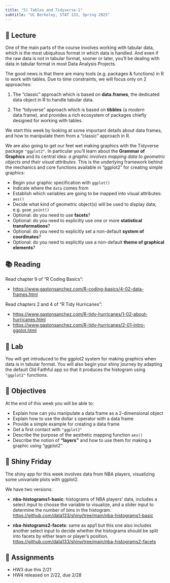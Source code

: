```yaml
---
title: "5) Tables and Tidyverse-1"
subtitle: "UC Berkeley, STAT 133, Spring 2025"
---
```



## 📖 Lecture

One of the main parts of the course involves working with tabular data, which is the most ubiquitous format in which data is handled. And even if the raw data is not in tabular format, sooner or later, you'll be dealing with data in tabular format in most Data Analysis Projects. 

The good news is that there are many tools (e.g. packages & functions) in R to work with tables. Due to time constraints, we will focus only on 2 approaches: 

1) The "classic" approach which is based on __data.frames__, the dedicated data object in R to handle tabular data.

2) The "tidyverse" approach which is based on __tibbles__ (a _modern_ data.frame), and provides a rich ecosystem of packages chiefly designed for working with tables.

We start this week by looking at some important details about data frames, and how to manipulate them from a "classic" approach in R. 

We are also going to get our feet wet making graphics with the Tidyverse package `"ggplot2"`. In particular you'll learn about the **Grammar of Graphics** and its central idea: _a graphic involves mapping data to geometric objects and their visual attributes_. This is the underlying framework behind the mechanics and core functions available in "ggplot2" for creating simple graphics:

- Begin your graphic specification with `ggplot()`
- Indicate where the `data` comes from
- Establish which variables are going to be mapped into visual attributes: `aes()`
- Decide what kind of geometric object(s) will be used to display data; e.g. `geom_point()`
- Optional: do you need to use **facets**?
- Optional: do you need to explicitly use one or more **statistical transformations**?
- Optional: do you need to explicitly set a non-default **system of coordinates**?
- Optional: do you need to explicitly use a non-default **theme of graphical elements**?

 

## 📚 Reading

Read chapter 9 of "R Coding Basics":

- <a href="https://www.gastonsanchez.com/R-coding-basics/4-02-data-frames.html" target="_blank">https://www.gastonsanchez.com/R-coding-basics/4-02-data-frames.html</a>


Read chapters 2 and 4 of "R Tidy Hurricanes":

- <a href="https://www.gastonsanchez.com/R-tidy-hurricanes/1-02-about-hurricanes.html" target="_blank">https://www.gastonsanchez.com/R-tidy-hurricanes/1-02-about-hurricanes.html</a>
- <a href="https://www.gastonsanchez.com/R-tidy-hurricanes/2-01-intro-ggplot.html" target="_blank">https://www.gastonsanchez.com/R-tidy-hurricanes/2-01-intro-ggplot.html</a>
 


## 🔬 Lab

You will get introduced to the ggplot2 system for making graphics when data is in tabular format. You will also begin your shiny journey by adapting the default Old Faithful app so that it produces the histogram using `"ggplot2"` functions.



## 🎯 Objectives

At the end of this week you will be able to:

- Explain how can you manipulate a data frame as a 2-dimensional object
- Explain how to use the dollar `$` operator with a data frame
- Provide a simple example for creating a data frame
- Get a first contact with `"ggplot2"`
- Describe the purpose of the aesthetic mapping function `aes()`
- Describe the notion of **"layers"** and how to use them for making a graphic using "ggplot2"
 


## 🔆 Shiny Friday

The shiny app for this week involves data from NBA players, visualizing some univariate plots with ggplot2.

We have two versions:

- __nba-histograms1-basic__: histograms of NBA players' data, includes a select input to choose the variable to visualize, and a slider input to determine the number of bins in the histogram. <br>
<a href="https://github.com/data133/shiny/tree/main/nba-histograms1-basic" target="blank">https://github.com/data133/shiny/tree/main/nba-histograms1-basic</a>

- __nba-histograms2-facets__: same as app1 but this one also includes another select input to decide whether the histograms should be split into facets by either team or player's position. <br>
<a href="https://github.com/data133/shiny/tree/main/nba-histograms2-facets" target="blank">https://github.com/data133/shiny/tree/main/nba-histograms2-facets</a>



## 🔔 Assignments

- HW3 due this 2/21
- HW4 released on 2/22, due 2/28
